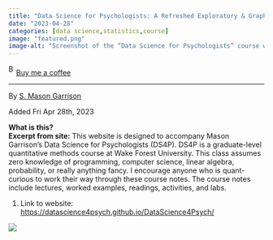 ```yaml
---
title: "Data Science for Psychologists: A Refreshed Exploratory & Graphical Data Analysis in R"
date: "2023-04-28"
categories: [data science,statistics,course]
image: "featured.png"
image-alt: "Screenshot of the “Data Science for Psychologists” course webpage titled “A Refreshed Exploratory & Graphical Data Analysis in R” by S. Mason Garrison, dated 2025-04-13. The course is labeled PSY 703 and designed for graduate students at Wake Forest University. The page includes a welcoming paragraph, links to syllabus and playlist, and a sidebar with navigation items like “Welcome to PSY 703,” “Mason Notes,” “MODULE 00,” and “MODULE 01.” A cartoon orange cat graphic appears at the top left."
---
```


<link href="https://fonts.googleapis.com/css?family=Cookie" rel="stylesheet"><a class="bmc-button" target="_blank" href="https://www.buymeacoffee.com/JoscelinRocha">![Buy me a coffee](https://cdn.buymeacoffee.com/buttons/bmc-new-btn-logo.svg){alt="Buy me a coffee" width="15" height="21"}Buy me a coffee</a>

------------------------------------------------------------------------

By [S. Mason Garrison](https://datascience4psych.github.io/DataScience4Psych/)

Added Fri Apr 28th, 2023

**What is this?**\
**Excerpt from site:** This website is designed to accompany Mason Garrison's Data Science for Psychologists (DS4P). DS4P is a graduate-level quantitative methods course at Wake Forest University. This class assumes zero knowledge of programming, computer science, linear algebra, probability, or really anything fancy. I encourage anyone who is quant-curious to work their way through these course notes. The course notes include lectures, worked examples, readings, activities, and labs.

1.  Link to website: <https://datascience4psych.github.io/DataScience4Psych/>

![](featured.png)
